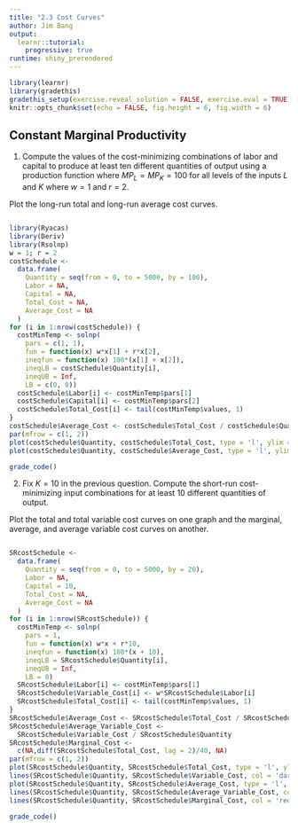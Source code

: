 ```yaml
---
title: "2.3 Cost Curves"
author: Jim Bang
output: 
  learnr::tutorial: 
    progressive: true
runtime: shiny_prerendered
---
```


```r
library(learnr)
library(gradethis)
gradethis_setup(exercise.reveal_solution = FALSE, exercise.eval = TRUE)
knitr::opts_chunk$set(echo = FALSE, fig.height = 6, fig.width = 6)
```

## Constant Marginal Productivity 

1. Compute the values of the cost-minimizing combinations of labor and capital to produce at least ten different quantities of output using a production function where $MP_L = MP_K = 100$ for all levels of the inputs $L$ and $K$ where $w = 1$ and $r = 2$. 

Plot the long-run total and long-run average cost curves. 

```r

```

```r
library(Ryacas)
library(Deriv)
library(Rsolnp)
w = 1; r = 2
costSchedule <-
  data.frame(
    Quantity = seq(from = 0, to = 5000, by = 100),
    Labor = NA,
    Capital = NA,
    Total_Cost = NA,
    Average_Cost = NA
  )
for (i in 1:nrow(costSchedule)) {
  costMinTemp <- solnp(
    pars = c(1, 1), 
    fun = function(x) w*x[1] + r*x[2],
    ineqfun = function(x) 100*(x[1] + x[2]),
    ineqLB = costSchedule$Quantity[i], 
    ineqUB = Inf, 
    LB = c(0, 0))
  costSchedule$Labor[i] <- costMinTemp$pars[1]
  costSchedule$Capital[i] <- costMinTemp$pars[2]
  costSchedule$Total_Cost[i] <- tail(costMinTemp$values, 1)
}
costSchedule$Average_Cost <- costSchedule$Total_Cost / costSchedule$Quantity
par(mfrow = c(1, 2))
plot(costSchedule$Quantity, costSchedule$Total_Cost, type = 'l', ylim = c(0,50), xlab = "Quantity", ylab = "Total Cost")
plot(costSchedule$Quantity, costSchedule$Average_Cost, type = 'l', ylim = c(0,0.02), xlab = "Quantity", ylab = "Average Cost")
```

```r
grade_code()
```

2. Fix $K = 10$ in the previous question. Compute the short-run cost-minimizing input combinations for at least 10 different quantities of output. 

Plot the total and total variable cost curves on one graph and the marginal, average, and average variable cost curves on another. 

```r

```

```r
SRcostSchedule <-
  data.frame(
    Quantity = seq(from = 0, to = 5000, by = 20),
    Labor = NA,
    Capital = 10,
    Total_Cost = NA,
    Average_Cost = NA
  )
for (i in 1:nrow(SRcostSchedule)) {
  costMinTemp <- solnp(
    pars = 1, 
    fun = function(x) w*x + r*10,
    ineqfun = function(x) 100*(x + 10),
    ineqLB = SRcostSchedule$Quantity[i], 
    ineqUB = Inf, 
    LB = 0)
  SRcostSchedule$Labor[i] <- costMinTemp$pars[1]
  SRcostSchedule$Variable_Cost[i] <- w*SRcostSchedule$Labor[i]
  SRcostSchedule$Total_Cost[i] <- tail(costMinTemp$values, 1)
}
SRcostSchedule$Average_Cost <- SRcostSchedule$Total_Cost / SRcostSchedule$Quantity
SRcostSchedule$Average_Variable_Cost <- 
  SRcostSchedule$Variable_Cost / SRcostSchedule$Quantity
SRcostSchedule$Marginal_Cost <- 
  c(NA,diff(SRcostSchedule$Total_Cost, lag = 2)/40, NA)
par(mfrow = c(1, 2))
plot(SRcostSchedule$Quantity, SRcostSchedule$Total_Cost, type = 'l', ylim = c(0,50), xlab = "Quantity", ylab = "Total Cost")
lines(SRcostSchedule$Quantity, SRcostSchedule$Variable_Cost, col = 'darkorange')
plot(SRcostSchedule$Quantity, SRcostSchedule$Average_Cost, type = 'l', ylim = c(0,0.05), xlab = "Quantity", ylab = "Average Cost")
lines(SRcostSchedule$Quantity, SRcostSchedule$Average_Variable_Cost, col = 'darkorange')
lines(SRcostSchedule$Quantity, SRcostSchedule$Marginal_Cost, col = 'red')
```

```r
grade_code()
```


